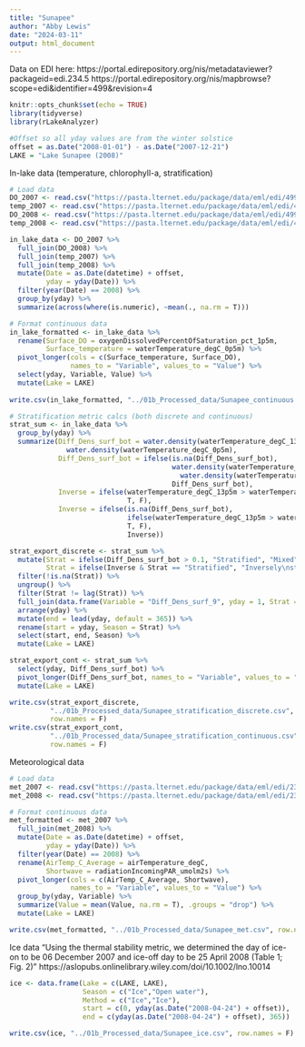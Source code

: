 ```yaml
---
title: "Sunapee"
author: "Abby Lewis"
date: "2024-03-11"
output: html_document
---
```


Data on EDI here:
https://portal.edirepository.org/nis/metadataviewer?packageid=edi.234.5
https://portal.edirepository.org/nis/mapbrowse?scope=edi&identifier=499&revision=4

```r
knitr::opts_chunk$set(echo = TRUE)
library(tidyverse)
library(rLakeAnalyzer)

#Offset so all yday values are from the winter solstice
offset = as.Date("2008-01-01") - as.Date("2007-12-21")
LAKE = "Lake Sunapee (2008)"
```

In-lake data (temperature, chlorophyll-a, stratification)

```r
# Load data
DO_2007 <- read.csv("https://pasta.lternet.edu/package/data/eml/edi/499/4/d7678325ec3a430959b52c8a933c810a")
temp_2007 <- read.csv("https://pasta.lternet.edu/package/data/eml/edi/499/4/8aa419258c486d5533fc016c7385afdd")
DO_2008 <- read.csv("https://pasta.lternet.edu/package/data/eml/edi/499/4/212faee8c415ed9dd76941e1377b20e6")
temp_2008 <- read.csv("https://pasta.lternet.edu/package/data/eml/edi/499/4/107e661231ad954a2f9ce746ed934971")

in_lake_data <- DO_2007 %>%
  full_join(DO_2008) %>%
  full_join(temp_2007) %>%
  full_join(temp_2008) %>%
  mutate(Date = as.Date(datetime) + offset,
         yday = yday(Date)) %>%
  filter(year(Date) == 2008) %>%
  group_by(yday) %>%
  summarize(across(where(is.numeric), ~mean(., na.rm = T)))

# Format continuous data
in_lake_formatted <- in_lake_data %>%
  rename(Surface_DO = oxygenDissolvedPercentOfSaturation_pct_1p5m,
         Surface_temperature = waterTemperature_degC_0p5m) %>%
  pivot_longer(cols = c(Surface_temperature, Surface_DO), 
               names_to = "Variable", values_to = "Value") %>%
  select(yday, Variable, Value) %>%
  mutate(Lake = LAKE)
         
write.csv(in_lake_formatted, "../01b_Processed_data/Sunapee_continuous.csv", row.names = F)

# Stratification metric calcs (both discrete and continuous)
strat_sum <- in_lake_data %>%
  group_by(yday) %>%
  summarize(Diff_Dens_surf_bot = water.density(waterTemperature_degC_13p5m) - 
              water.density(waterTemperature_degC_0p5m),
            Diff_Dens_surf_bot = ifelse(is.na(Diff_Dens_surf_bot),
                                        water.density(waterTemperature_degC_11p5m) - 
                                          water.density(waterTemperature_degC_0p5m),
                                        Diff_Dens_surf_bot),
            Inverse = ifelse(waterTemperature_degC_13p5m > waterTemperature_degC_0p5m,
                             T, F),
            Inverse = ifelse(is.na(Diff_Dens_surf_bot),
                             ifelse(waterTemperature_degC_13p5m > waterTemperature_degC_0p5m,
                             T, F),
                             Inverse))

strat_export_discrete <- strat_sum %>%
  mutate(Strat = ifelse(Diff_Dens_surf_bot > 0.1, "Stratified", "Mixed"),
         Strat = ifelse(Inverse & Strat == "Stratified", "Inversely\nstratified", Strat)) %>%
  filter(!is.na(Strat)) %>%
  ungroup() %>%
  filter(Strat != lag(Strat)) %>%
  full_join(data.frame(Variable = "Diff_Dens_surf_9", yday = 1, Strat = "Mixed")) %>%
  arrange(yday) %>%
  mutate(end = lead(yday, default = 365)) %>%
  rename(start = yday, Season = Strat) %>%
  select(start, end, Season) %>%
  mutate(Lake = LAKE)

strat_export_cont <- strat_sum %>%
  select(yday, Diff_Dens_surf_bot) %>%
  pivot_longer(Diff_Dens_surf_bot, names_to = "Variable", values_to = "Value") %>%
  mutate(Lake = LAKE)

write.csv(strat_export_discrete, 
          "../01b_Processed_data/Sunapee_stratification_discrete.csv", 
          row.names = F)
write.csv(strat_export_cont, 
          "../01b_Processed_data/Sunapee_stratification_continuous.csv", 
          row.names = F)
```

Meteorological data

```r
# Load data
met_2007 <- read.csv("https://pasta.lternet.edu/package/data/eml/edi/234/5/2b93f48b1a3cae30a612ea49bb476b5a")
met_2008 <- read.csv("https://pasta.lternet.edu/package/data/eml/edi/234/5/1ce6bfd69cfebfa723bb27c6028e5e40")

# Format continuous data
met_formatted <- met_2007 %>%
  full_join(met_2008) %>%
  mutate(Date = as.Date(datetime) + offset,
         yday = yday(Date)) %>%
  filter(year(Date) == 2008) %>%
  rename(AirTemp_C_Average = airTemperature_degC,
         Shortwave = radiationIncomingPAR_umolm2s) %>%
  pivot_longer(cols = c(AirTemp_C_Average, Shortwave), 
               names_to = "Variable", values_to = "Value") %>%
  group_by(yday, Variable) %>%
  summarize(Value = mean(Value, na.rm = T), .groups = "drop") %>%
  mutate(Lake = LAKE)

write.csv(met_formatted, "../01b_Processed_data/Sunapee_met.csv", row.names = F)
```

Ice data
"Using the thermal stability metric, we determined the day of ice-on to be 06 December 2007 and ice-off day to be 25 April 2008 (Table 1; Fig. 2)"
https://aslopubs.onlinelibrary.wiley.com/doi/10.1002/lno.10014

```r
ice <- data.frame(Lake = c(LAKE, LAKE),
                  Season = c("Ice","Open water"),
                  Method = c("Ice","Ice"),
                  start = c(0, yday(as.Date("2008-04-24") + offset)),
                  end = c(yday(as.Date("2008-04-24") + offset), 365))

write.csv(ice, "../01b_Processed_data/Sunapee_ice.csv", row.names = F)
```
